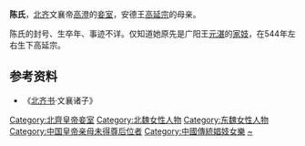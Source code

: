 '''陈氏'''，[[北齐|北齐]]文襄帝[[高澄|高澄]]的[[妾室|妾室]]，安德王[[高延宗|高延宗]]的母亲。

陈氏的封号、生卒年、事迹不详。仅知道她原先是广阳王[[元湛_(广阳王)|元湛]]的[[家妓|家妓]]，在544年左右生下高延宗。

==参考资料==
*《[[北齐书|北齐书]]·文襄诸子》

{{北齐皇后}}
{{DEFAULTSORT:C}}
[[Category:北齊皇帝妾室|Category:北齊皇帝妾室]]
[[Category:北魏女性人物|Category:北魏女性人物]]
[[Category:东魏女性人物|Category:东魏女性人物]]
[[Category:中国皇帝亲母未得尊后位者|Category:中国皇帝亲母未得尊后位者]]
[[Category:中國傳統娼妓女樂|Category:中國傳統娼妓女樂]]
[[Category:陈姓|~]]